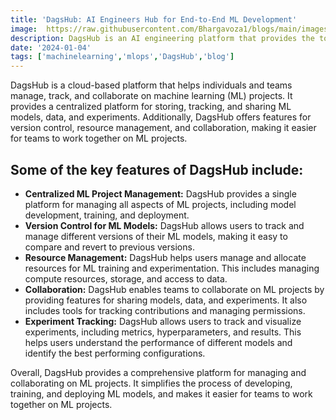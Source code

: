 ```yaml
---
title: 'DagsHub: AI Engineers Hub for End-to-End ML Development'
image:  https://raw.githubusercontent.com/Bhargavoza1/blogs/main/images/dagshub.png
description: DagsHub is an AI engineering platform that provides the tools, infrastructure, and best practices needed to build, deploy, and manage end-to-end ML models....
date: '2024-01-04'
tags: ['machinelearning','mlops','DagsHub','blog']
---
```



DagsHub is a cloud-based platform that helps individuals and teams manage, track, and collaborate on machine learning (ML) projects. 
It provides a centralized platform for storing, tracking, and sharing ML models, data, and experiments. Additionally, DagsHub offers features for version control, resource management, and collaboration, making it easier for teams to work together on ML projects.

## Some of the key features of DagsHub include:

* **Centralized ML Project Management:** DagsHub provides a single platform for managing all aspects of ML projects, including model development, training, and deployment.
* **Version Control for ML Models:** DagsHub allows users to track and manage different versions of their ML models, making it easy to compare and revert to previous versions.
* **Resource Management:** DagsHub helps users manage and allocate resources for ML training and experimentation. This includes managing compute resources, storage, and access to data.
* **Collaboration:** DagsHub enables teams to collaborate on ML projects by providing features for sharing models, data, and experiments. It also includes tools for tracking contributions and managing permissions.
* **Experiment Tracking:** DagsHub allows users to track and visualize experiments, including metrics, hyperparameters, and results. This helps users understand the performance of different models and identify the best performing configurations. 

Overall, DagsHub provides a comprehensive platform for managing and collaborating on ML projects. It simplifies the process of developing, training, and deploying ML models, and makes it easier for teams to work together on ML projects.
